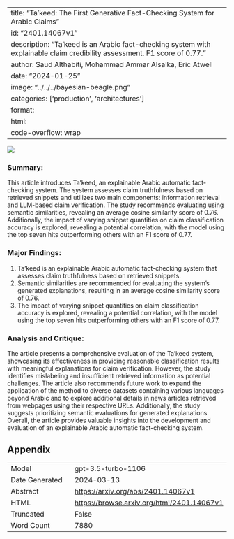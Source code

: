 
---
title: "Ta'keed: The First Generative Fact-Checking System for Arabic Claims"
id: "2401.14067v1"
description: "Ta'keed is an Arabic fact-checking system with explainable claim credibility assessment. F1 score of 0.77."
author: Saud Althabiti, Mohammad Ammar Alsalka, Eric Atwell
date: "2024-01-25"
image: "../../../bayesian-beagle.png"
categories: ['production', 'architectures']
format:
  html:
    code-overflow: wrap
---

![](../../../bayesian-beagle.png)

### **Summary:**
This article introduces Ta’keed, an explainable Arabic automatic fact-checking system. The system assesses claim truthfulness based on retrieved snippets and utilizes two main components: information retrieval and LLM-based claim verification. The study recommends evaluating using semantic similarities, revealing an average cosine similarity score of 0.76. Additionally, the impact of varying snippet quantities on claim classification accuracy is explored, revealing a potential correlation, with the model using the top seven hits outperforming others with an F1 score of 0.77.

### **Major Findings:**
1. Ta’keed is an explainable Arabic automatic fact-checking system that assesses claim truthfulness based on retrieved snippets.
2. Semantic similarities are recommended for evaluating the system's generated explanations, resulting in an average cosine similarity score of 0.76.
3. The impact of varying snippet quantities on claim classification accuracy is explored, revealing a potential correlation, with the model using the top seven hits outperforming others with an F1 score of 0.77.

### **Analysis and Critique:**
The article presents a comprehensive evaluation of the Ta’keed system, showcasing its effectiveness in providing reasonable classification results with meaningful explanations for claim verification. However, the study identifies mislabeling and insufficient retrieved information as potential challenges. The article also recommends future work to expand the application of the method to diverse datasets containing various languages beyond Arabic and to explore additional details in news articles retrieved from webpages using their respective URLs. Additionally, the study suggests prioritizing semantic evaluations for generated explanations. Overall, the article provides valuable insights into the development and evaluation of an explainable Arabic automatic fact-checking system.

## Appendix

|          |          |
|----------|----------|
| Model     | gpt-3.5-turbo-1106       |
| Date Generated     | 2024-03-13       |
| Abstract | [https://arxiv.org/abs/2401.14067v1](https://arxiv.org/abs/2401.14067v1)        |
| HTML     | [https://browse.arxiv.org/html/2401.14067v1](https://browse.arxiv.org/html/2401.14067v1)       |
| Truncated       | False       |
| Word Count       | 7880       |